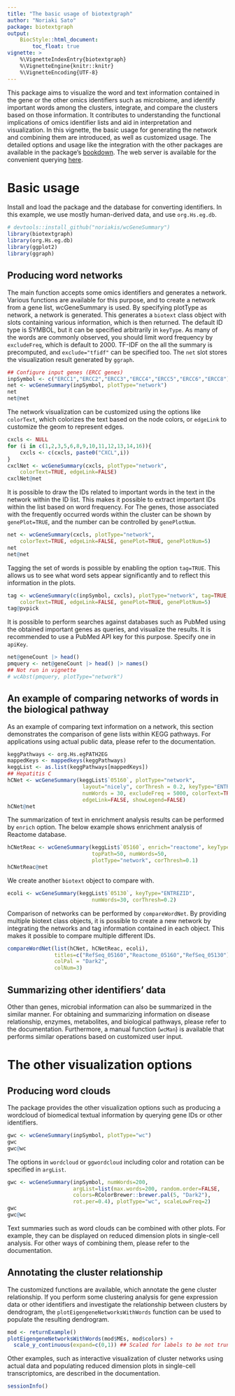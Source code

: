 ```yaml
---
title: "The basic usage of biotextgraph"
author: "Noriaki Sato"
package: biotextgraph
output: 
    BiocStyle::html_document:
        toc_float: true
vignette: >
    %\VignetteIndexEntry{biotextgraph}
    %\VignetteEngine{knitr::knitr}
    %\VignetteEncoding{UTF-8}  
---
```


This package aims to visualize the word and text information contained in the gene or the other omics identifiers such as microbiome, and identify important words among the clusters, integrate, and compare the clusters based on those information. It contributes to understanding the functional implications of omics identifier lists and aid in interpretation and visualization. In this vignette, the basic usage for generating the network and combining them are introduced, as well as customized usage. The detailed options and usage like the integration with the other packages are available in the package's [bookdown](https://noriakis.github.io/software/wcGeneSummary). The web server is available for the convenient querying [here](https://nsato.shinyapps.io/osplotweb).

# Basic usage

Install and load the package and the database for converting identifiers. In this example, we use mostly human-derived data, and use `org.Hs.eg.db`.

```r
# devtools::install_github("noriakis/wcGeneSummary")
library(biotextgraph)
library(org.Hs.eg.db)
library(ggplot2)
library(ggraph)
```

## Producing word networks

The main function accepts some omics identifiers and generates a network. Various functions are available for this purpose, and to create a network from a gene list, wcGeneSummary is used. By specifying plotType as network, a network is generated. This generates a `biotext` class object with slots containing various information, which is then returned. The default ID type is SYMBOL, but it can be specified arbitrarily in `keyType`. As many of the words are commonly observed, you should limit word frequency by `excludeFreq`, which is default to 2000. TF-IDF on the all the summary is precomputed, and `exclude="tfidf"` can be specified too. The `net` slot stores the visualization result generated by `ggraph`.

```r
## Configure input genes (ERCC genes)
inpSymbol <- c("ERCC1","ERCC2","ERCC3","ERCC4","ERCC5","ERCC6","ERCC8")
net <- wcGeneSummary(inpSymbol, plotType="network")
net
net@net
```

The network visualization can be customized using the options like `colorText`, which colorizes the text based on the node colors, or `edgeLink` to customize the geom to represent edges.

```r
cxcls <- NULL
for (i in c(1,2,3,5,6,8,9,10,11,12,13,14,16)){
    cxcls <- c(cxcls, paste0("CXCL",i))
}
cxclNet <- wcGeneSummary(cxcls, plotType="network",
    colorText=TRUE, edgeLink=FALSE)
cxclNet@net
```

It is possible to draw the IDs related to important words in the text in the network within the ID list. This makes it possible to extract important IDs within the list based on word frequency. For The genes, those associated with the frequently occurred words within the cluster can be shown by `genePlot=TRUE`, and the number can be controlled by `genePlotNum`.

```r
net <- wcGeneSummary(cxcls, plotType="network",
    colorText=TRUE, edgeLink=FALSE, genePlot=TRUE, genePlotNum=5)
net
net@net
```

Tagging the set of words is possible by enabling the option `tag=TRUE`. This allows us to see what word sets appear significantly and to reflect this information in the plots.

```r
tag <- wcGeneSummary(c(inpSymbol, cxcls), plotType="network", tag=TRUE,
    colorText=TRUE, edgeLink=FALSE, genePlot=TRUE, genePlotNum=5)
tag@pvpick
```

It is possible to perform searches against databases such as PubMed using the obtained important genes as queries, and visualize the results. It is recommended to use a PubMed API key for this purpose. Specify one in `apiKey`.

```r
net@geneCount |> head()
pmquery <- net@geneCount |> head() |> names()
## Not run in vignette
# wcAbst(pmquery, plotType="network")
```

## An example of comparing networks of words in the biological pathway

As an example of comparing text information on a network, this section demonstrates the comparison of gene lists within KEGG pathways. For applications using actual public data, please refer to the documentation.

```r
keggPathways <- org.Hs.egPATH2EG
mappedKeys <- mappedkeys(keggPathways)
keggList <- as.list(keggPathways[mappedKeys])
## Hepatitis C
hCNet <- wcGeneSummary(keggList$`05160`, plotType="network",
                        layout="nicely", corThresh = 0.2, keyType="ENTREZID",
                        numWords = 30, excludeFreq = 5000, colorText=TRUE,
                        edgeLink=FALSE, showLegend=FALSE)
hCNet@net
```

The summarization of text in enrichment analysis results can be performed by `enrich` option. The below example shows enrichment analysis of Reactome database.

```r
hCNetReac <- wcGeneSummary(keggList$`05160`, enrich="reactome", keyType="ENTREZID",cooccurrence = TRUE,
                           topPath=50, numWords=50,
                           plotType="network", corThresh=0.1)
hCNetReac@net
```

We create another `biotext` object to compare with.

```r
ecoli <- wcGeneSummary(keggList$`05130`, keyType="ENTREZID",
                           numWords=30, corThresh=0.2)
```

Comparison of networks can be performed by `compareWordNet`. By providing multiple biotext class objects, it is possible to create a new network by integrating the networks and tag information contained in each object. This makes it possible to compare multiple different IDs.

```r
compareWordNet(list(hCNet, hCNetReac, ecoli),
               titles=c("RefSeq_05160","Reactome_05160","RefSeq_05130"),
               colPal = "Dark2",
               colNum=3)
```

## Summarizing other identifiers' data

Other than genes, microbial information can also be summarized in the similar manner. For obtaining and summarizing information on disease relationship, enzymes, metabolites, and biological pathways, please refer to the documentation. Furthermore, a manual function (`wcMan`) is available that performs similar operations based on customized user input.

# The other visualization options

## Producing word clouds

The package provides the other visualization options such as producing a wordcloud of biomedical textual information by querying gene IDs or other identifiers.

```r
gwc <- wcGeneSummary(inpSymbol, plotType="wc")
gwc
gwc@wc
```

The options in `wordcloud` or `ggwordcloud` including color and rotation can be specified in `argList`.

```r
gwc <- wcGeneSummary(inpSymbol, numWords=200,
                     argList=list(max.words=200, random.order=FALSE,
                     colors=RColorBrewer::brewer.pal(5, "Dark2"),
                     rot.per=0.4), plotType="wc", scaleLowFreq=2)
gwc
gwc@wc
```

Text summaries such as word clouds can be combined with other plots. For example, they can be displayed on reduced dimension plots in single-cell analysis. For other ways of combining them, please refer to the documentation.

## Annotating the cluster relationship

The customized functions are available, which annotate the gene cluster relationship. If you perform some clustering analysis for gene expression data or other identifiers and investigate the relationship between clusters by dendrogram, the `plotEigengeneNetworksWithWords` function can be used to populate the resulting dendrogram.

```r
mod <- returnExample()
plotEigengeneNetworksWithWords(mod$MEs, mod$colors) +
  scale_y_continuous(expand=c(0,1)) ## Scaled for labels to be not truncated
```

Other examples, such as interactive visualization of cluster networks using actual data and populating reduced dimension plots in single-cell transcriptomics, are described in the documentation.

```r
sessionInfo()
```
